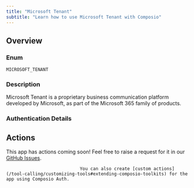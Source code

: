 ```yaml
---
title: "Microsoft Tenant"
subtitle: "Learn how to use Microsoft Tenant with Composio"
---
```



## Overview

### Enum
`MICROSOFT_TENANT`

### Description
Microsoft Tenant is a proprietary business communication platform
    developed by Microsoft, as part of the Microsoft 365 family of
    products.

### Authentication Details

<Accordion title="OAUTH2">
<ParamField path="client_id" type="string" required={true}>
</ParamField>

<ParamField path="client_secret" type="string" required={true}>
</ParamField>

<ParamField path="oauth_redirect_uri" type="string" default="https://backend.composio.dev/api/v1/auth-apps/add">
</ParamField>

<ParamField path="scopes" type="string" default="User.Read">
</ParamField>

<ParamField path="base_url" type="string" default="https://graph.microsoft.com">
</ParamField>

</Accordion>


## Actions

This app has actions coming soon! Feel free to raise a request for it in our [GitHub Issues](https://github.com/ComposioHQ/composio/issues).
                                
                                You can also create [custom actions](/tool-calling/customizing-tools#extending-composio-toolkits) for the app using Composio Auth.